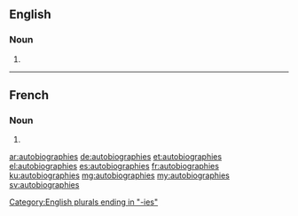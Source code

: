 ==English==

===Noun===
{{head|en|plural}}

# {{plural of|autobiography|lang=en}}

----

==French==

===Noun===
{{head|fr|plural}}

# {{plural of|autobiographie|lang=fr}}

[[Category:English plurals ending in "-ies"]]

[[ar:autobiographies]]
[[de:autobiographies]]
[[et:autobiographies]]
[[el:autobiographies]]
[[es:autobiographies]]
[[fr:autobiographies]]
[[ku:autobiographies]]
[[mg:autobiographies]]
[[my:autobiographies]]
[[sv:autobiographies]]